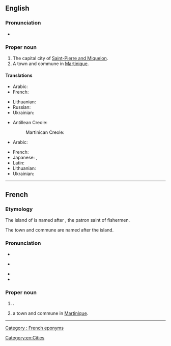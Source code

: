 {{also|saint-pierre}}
==English==

===Pronunciation===
* {{IPA|en|/ˌsæ̃ piˈɛə(ɹ)/|/ˌseɪnt piˈɛə(ɹ)/}}

===Proper noun===
{{en-proper noun}}

# The capital city of [[Saint-Pierre and Miquelon]].
# A town and commune in [[Martinique]].

====Translations====
{{trans-top|capital city of Saint-Pierre and Miquelon}}
* Arabic: {{t|ar|سان بيير|tr=sān byir}}
* French: {{t+|fr|Saint-Pierre|m}}
{{trans-mid}}
* Lithuanian: {{t|lt|Sen Pjeras}}
* Russian: {{t|ru|Сен-Пьер|m}}
* Ukrainian: {{t|uk|Сен-П'єр|m}}
{{trans-bottom}}
{{trans-top|commune in Martinique}}
* Antillean Creole:
*: Martinican Creole: {{t|gcf|Senpiè|m}}
* Arabic: {{t|ar|سان بيير|tr=sān byir}}
{{trans-mid}}
* French: {{t+|fr|Saint-Pierre|m}}
* Japanese: {{t|ja|サン＝ピエール|tr=San=piēru}}, {{t|ja|サン・ピエール|tr=San Piēru}}
* Latin: {{t|la|Sanctus Petrus|m}}
* Lithuanian: {{t|lt|Sen Pjeras}}
* Ukrainian: {{t|uk|Сен-П'єр|m}}
{{trans-bottom}}

[[Category:en:Cities]]

----

==French==

===Etymology===
The island of {{m|fr|Saint-Pierre-et-Miquelon}} is named after {{w|Saint Peter}}, the patron saint of fishermen.

The town and commune are named after the island.

===Pronunciation===
* {{fr-IPA}}
* {{a|Quebec}} {{IPA|fr|/sẽ pjaɛ̯ʁ/}}
* {{hyphenation|fr|Saint-|Pierre}}
* {{rhymes|fr|ɛʁ|s=2}}

===Proper noun===
{{fr-proper noun|m}}

# {{place|fr|capital city/and/commune/and/island|communality/Saint-Pierre-et-Miquelon}}. {{defdate|From 1536}}
# a town and commune in [[Martinique]].



----

{{C|fr|Places in Martinique}}

[[Category : French eponyms]]